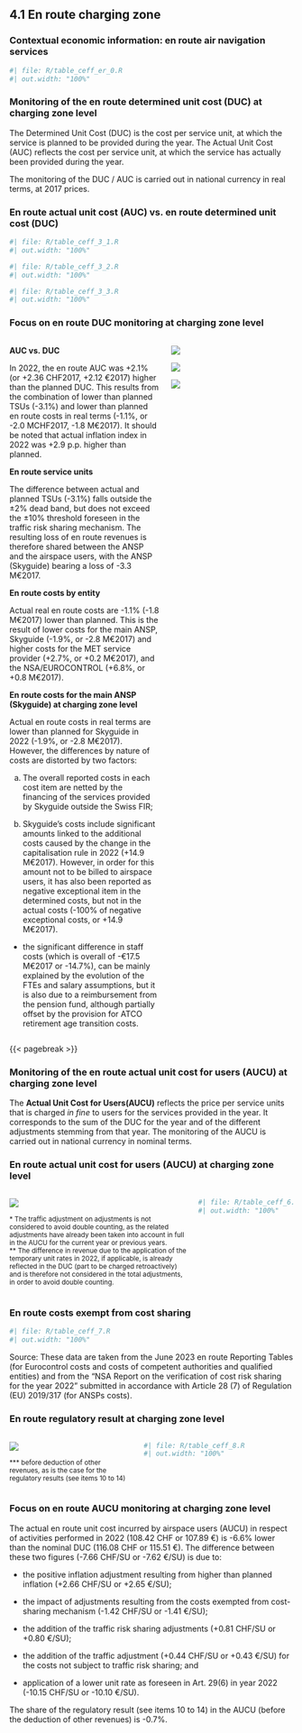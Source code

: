 ## 4.1 En route charging zone {.unnumbered}
### Contextual economic information: en route air navigation services

```{r}
#| file: R/table_ceff_er_0.R
#| out.width: "100%"
```  


### Monitoring of the en route determined unit cost (DUC) at charging zone level
  The Determined Unit Cost (DUC) is the cost per service unit, at which the service is planned to be provided during the year. The Actual Unit Cost (AUC) reflects the cost per service unit, at which the service has actually been provided during the year.

The monitoring of the DUC / AUC is carried out in national currency in real terms, at 2017 prices.

### En route actual unit cost (AUC) vs. en route determined unit cost (DUC)

```{r}
#| file: R/table_ceff_3_1.R
#| out.width: "100%"
```  
```{r}
#| file: R/table_ceff_3_2.R
#| out.width: "100%"
```
```{r}
#| file: R/table_ceff_3_3.R
#| out.width: "100%"
```  



### Focus on en route DUC monitoring at charging zone level
  
:::: {.columns}
  
::: {.column width="55%"}
  
<p style="margin-bottom: 0rem;">**AUC vs. DUC**</p>

In 2022, the en route AUC was +2.1% (or +2.36 CHF2017, +2.12 €2017) higher than the planned  DUC. This results from the combination of lower than planned TSUs (-3.1%) and lower than planned en route costs in real terms (-1.1%, or -2.0 MCHF2017, -1.8 M€2017). It should be noted that actual inflation index in 2022 was +2.9 p.p. higher than planned.

<p style="margin-bottom: 0rem;">**En route service units**</p>

The difference between actual and planned TSUs (-3.1%) falls outside the ±2% dead band, but does not exceed the ±10% threshold foreseen in the traffic risk sharing mechanism. The resulting loss of en route revenues is therefore shared between the ANSP and the airspace users, with the ANSP (Skyguide) bearing a loss of -3.3 M€2017.

<p style="margin-bottom: 0rem;">**En route costs by entity**</p>

Actual real en route costs are -1.1% (-1.8 M€2017) lower than planned. This is the result of lower costs for the main ANSP, Skyguide (-1.9%, or -2.8 M€2017) and higher costs for the MET service provider (+2.7%, or +0.2 M€2017), and the NSA/EUROCONTROL (+6.8%, or +0.8 M€2017).

<p style="margin-bottom: 0rem;">**En route costs for the main ANSP (Skyguide) at charging zone level**</p>

Actual en route costs in real terms are lower than planned for Skyguide in 2022 (-1.9%, or -2.8 M€2017). However, the differences by nature of costs are distorted by two factors:
a) The overall reported costs in each cost item are netted by the financing of the services provided by Skyguide outside the Swiss FIR;
b) Skyguide's costs include significant amounts linked to the additional costs caused by the change in the capitalisation rule in 2022 (+14.9 M€2017). However, in order for this amount not to be billed to airspace users, it has also been reported as negative exceptional item in the determined costs, but not in the actual costs (-100% of negative exceptional costs, or +14.9 M€2017). 
- the significant difference in staff costs (which is overall of -€17.5 M€2017 or -14.7%), can be mainly explained by the evolution of the FTEs and salary assumptions, but it is also due to a reimbursement from the pension fund, although partially offset by the provision for ATCO retirement age transition costs.

:::
  
::: {.column width="45%"}
![](images/2022/Switzerland/ceff_1_4_1.png)

![](images/2022/Switzerland/ceff_1_4_2.png)


![](images/2022/Switzerland/ceff_1_4_3.png)
:::
  
::::

{{< pagebreak >}}

### Monitoring of the en route actual unit cost for users (AUCU) at charging zone level
The **Actual Unit Cost for Users(AUCU)** reflects the price per service units that is charged *in fine* to users for the services provided in the year. It corresponds to the sum of the DUC for the year and of the different adjustments stemming from that year.
The monitoring of the AUCU is carried out in national currency in nominal terms.


### En route actual unit cost for users (AUCU) at charging zone level
  
:::: {.columns}
  
::: {.column width="65%"}

![](images/2022/Switzerland/ceff_1_6_1.png)

<small>* The traffic adjustment on adjustments is not considered to avoid double counting, as the related adjustments have already been taken into account in full in the AUCU for the current year or previous years.</small><br><small>** The difference in revenue due to the application of the temporary unit rates in 2022, if applicable, is already reflected in the DUC (part to be charged retroactively) and is therefore not considered in the total adjustments, in order to avoid double counting.</small>

:::

::: {.column width="35%"}

```{r}
#| file: R/table_ceff_6.R
#| out.width: "100%"
```  
:::

::::


### En route costs exempt from cost sharing

```{r}
#| file: R/table_ceff_7.R
#| out.width: "100%"
```  
Source: These data are taken from the June 2023 en route Reporting Tables (for Eurocontrol costs and costs of competent authorities and qualified entities) and from the “NSA Report on the verification of cost risk sharing for the year 2022” submitted in accordance with Article 28 (7) of Regulation (EU) 2019/317 (for ANSPs costs).										



### En route regulatory result at charging zone level

:::: {.columns}
  
::: {.column width="45%"}

![](images/2022/Switzerland/ceff_1_8_1.png)

<small>*** before deduction of other revenues, as is the case for the regulatory results (see items 10 to 14)</small>

:::

::: {.column width="55%"}

```{r}
#| file: R/table_ceff_8.R
#| out.width: "100%"
```
:::

::::


### Focus on en route AUCU monitoring at charging zone level
The actual en route unit cost incurred by airspace users (AUCU) in respect of activities performed in 2022 (108.42 CHF or 107.89 €) is -6.6% lower than the nominal DUC (116.08 CHF or 115.51 €). The difference between these two figures (-7.66 CHF/SU or -7.62 €/SU) is due to:
- the positive inflation adjustment resulting from higher than planned inflation (+2.66 CHF/SU or +2.65 €/SU);
- the impact of adjustments resulting from the costs exempted from cost-sharing mechanism (-1.42 CHF/SU or -1.41 €/SU);
- the addition of the traffic risk sharing adjustments (+0.81 CHF/SU or +0.80 €/SU);
- the addition of the traffic adjustment (+0.44 CHF/SU or +0.43 €/SU) for the costs not subject to traffic risk sharing; and
- application of a lower unit rate as foreseen in Art. 29(6) in year 2022 (-10.15 CHF/SU or -10.10 €/SU).
The share of the regulatory result (see items 10 to 14) in the AUCU (before the deduction of other revenues) is -0.7%.